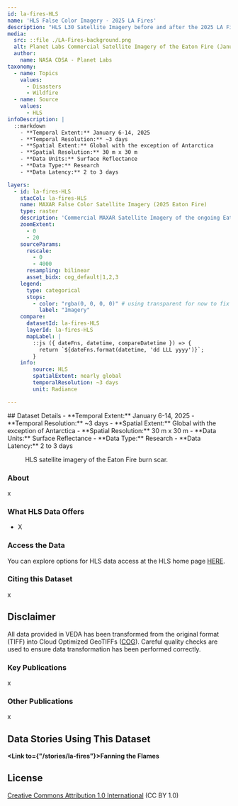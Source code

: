 ```yaml
---
id: la-fires-HLS
name: 'HLS False Color Imagery - 2025 LA Fires'
description: "HLS L30 Satellite Imagery before and after the 2025 LA Fires."
media:
  src: ::file ./LA-Fires-background.png
  alt: Planet Labs Commercial Satellite Imagery of the Eaton Fire (January 9, 2025).
  author:
    name: NASA CDSA - Planet Labs
taxonomy:
  - name: Topics
    values:
      - Disasters
      - Wildfire
  - name: Source
    values:
      - HLS
infoDescription: |
  ::markdown
    - **Temporal Extent:** January 6-14, 2025
    - **Temporal Resolution:** ~3 days
    - **Spatial Extent:** Global with the exception of Antarctica
    - **Spatial Resolution:** 30 m x 30 m 
    - **Data Units:** Surface Reflectance 
    - **Data Type:** Research
    - **Data Latency:** 2 to 3 days

layers:
  - id: la-fires-HLS
    stacCol: la-fires-HLS
    name: MAXAR False Color Satellite Imagery (2025 Eaton Fire)
    type: raster
    description: 'Commercial MAXAR Satellite Imagery of the ongoing Eaton Fire in Los Angeles County, California on January 8, 2025.'
    zoomExtent:
      - 0
      - 20
    sourceParams:
      rescale:
        - 0
        - 4000
      resampling: bilinear
      asset_bidx: cog_default|1,2,3
    legend:
      type: categorical
      stops:
        - color: "rgba(0, 0, 0, 0)" # using transparent for now to fix the issues with scrollytelling
          label: "Imagery"
    compare:
      datasetId: la-fires-HLS
      layerId: la-fires-HLS
      mapLabel: |
        ::js ({ dateFns, datetime, compareDatetime }) => {
          return `${dateFns.format(datetime, 'dd LLL yyyy')}`;        
        }
    info:
        source: HLS
        spatialExtent: nearly global
        temporalResolution: ~3 days
        unit: Radiance

---
```


<Block>
  <Prose>
  ## Dataset Details
    - **Temporal Extent:** January 6-14, 2025
    - **Temporal Resolution:** ~3 days
    - **Spatial Extent:** Global with the exception of Antarctica
    - **Spatial Resolution:** 30 m x 30 m 
    - **Data Units:** Surface Reflectance 
    - **Data Type:** Research
    - **Data Latency:** 2 to 3 days
  </Prose>
<Figure>
  <Map
    datasetId='la-fires-HLS'
    layerId='la-fires-HLS'
    dateTime='2025-01-06'
    zoom={12}
    center={[-118.15241, 34.1986]}
    compareDateTime='2025-01-14'
  />
  <Caption
    attrAuthor='NASA'
    attrUrl='https://nasa.gov/'
  >
    HLS satellite imagery of the Eaton Fire burn scar.
  </Caption>
</Figure>
</Block>

<Block>
  <Prose>

  ### About

  x

  </Prose>
</Block>

<Block>
  
  <Prose>

  ### What HLS Data Offers

  * X

  </Prose>
</Block>

<Block>
  <Prose>
  
  ### Access the Data

  You can explore options for HLS data access at the HLS home page [HERE](https://hls.gsfc.nasa.gov/).
  </Prose>
</Block>

<Block>
  <Prose>
    
  ### Citing this Dataset

  x
  </Prose>
</Block>

<Block>
  <Prose>
  
  ## Disclaimer

  All data provided in VEDA has been transformed from the original format (TIFF) into Cloud Optimized GeoTIFFs ([COG](https://www.cogeo.org)). Careful quality checks are used to ensure data transformation has been performed correctly.  
  
  </Prose>
</Block>

<Block>
  <Prose>

  ### Key Publications
  
  x
  </Prose>
</Block>

<Block>
  <Prose>

  ### Other Publications
  
  x
  </Prose>
</Block>

<Block>
  <Prose>
  
  ## Data Stories Using This Dataset
  
  **<Link to={"/stories/la-fires"}>Fanning the Flames</Link>**

  </Prose>
</Block>

<Block>
  <Prose>
  
  ## License
  
  [Creative Commons Attribution 1.0 International](https://creativecommons.org/publicdomain/zero/1.0/legalcode) (CC BY 1.0)

  </Prose>
</Block>

